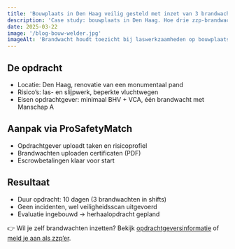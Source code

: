 ```yaml
---
title: 'Bouwplaats in Den Haag veilig gesteld met inzet van 3 brandwachten'
description: 'Case study: bouwplaats in Den Haag. Hoe drie zzp-brandwachten met escrow en eerlijke tarieven de klus veilig afronden.'
date: 2025-03-22
image: '/blog-bouw-welder.jpg'
imageAlt: 'Brandwacht houdt toezicht bij laswerkzaamheden op bouwplaats'
---
```


## De opdracht

- Locatie: Den Haag, renovatie van een monumentaal pand
- Risico’s: las- en slijpwerk, beperkte vluchtwegen
- Eisen opdrachtgever: minimaal BHV + VCA, één brandwacht met Manschap A

## Aanpak via ProSafetyMatch

- Opdrachtgever uploadt taken en risicoprofiel
- Brandwachten uploaden certificaten (PDF)
- Escrowbetalingen klaar voor start

## Resultaat

- Duur opdracht: 10 dagen (3 brandwachten in shifts)
- Geen incidenten, wel veiligheidsscan uitgevoerd
- Evaluatie ingebouwd → herhaalopdracht gepland

👉 Wil je zelf brandwachten inzetten? Bekijk [opdrachtgeversinformatie](https://www.probrandwacht.nl/opdrachtgevers) of [meld je aan als zzp’er](https://forms.gle/pWCs2Dwuk4uZGw2K7).
